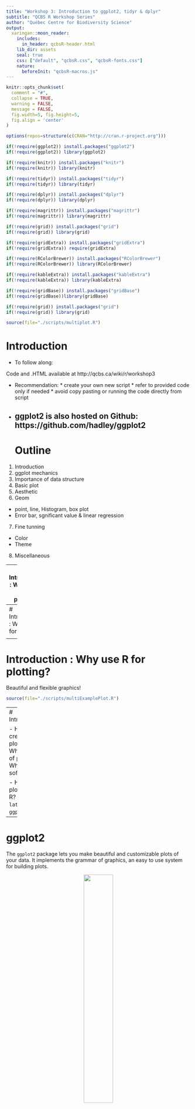 ```yaml
---
title: "Workshop 3: Introduction to ggplot2, tidyr & dplyr"
subtitle: "QCBS R Workshop Series"
author: "Québec Centre for Biodiversity Science"
output:
  xaringan::moon_reader:
    includes:
      in_header: qcbsR-header.html
    lib_dir: assets
    seal: true
    css: ["default", "qcbsR.css", "qcbsR-fonts.css"]
    nature:
      beforeInit: "qcbsR-macros.js"
---
```


```r
knitr::opts_chunk$set(
  comment = "#",
  collapse = TRUE,
  warning = FALSE,
  message = FALSE,
  fig.width=5, fig.height=5,
  fig.align = 'center'
)
```

```r
options(repos=structure(c(CRAN="http://cran.r-project.org")))
```

```r
if(!require(ggplot2)) install.packages("ggplot2")
if(!require(ggplot2)) library(ggplot2)

if(!require(knitr)) install.packages("knitr")
if(!require(knitr)) library(knitr)

if(!require(tidyr)) install.packages("tidyr")
if(!require(tidyr)) library(tidyr)

if(!require(dplyr)) install.packages("dplyr")
if(!require(dplyr)) library(dplyr)

if(!require(magrittr)) install.packages("magrittr")
if(!require(magrittr)) library(magrittr)

if(!require(grid)) install.packages("grid")
if(!require(grid)) library(grid)

if(!require(gridExtra)) install.packages("gridExtra")
if(!require(gridExtra)) require(gridExtra)

if(!require(RColorBrewer)) install.packages("RColorBrewer")
if(!require(RColorBrewer)) library(RColorBrewer)

if(!require(kableExtra)) install.packages("kableExtra")
if(!require(kableExtra)) library(kableExtra)

if(!require(gridBase)) install.packages("gridBase")
if(!require(gridBase))library(gridBase)

if(!require(grid)) install.packages("grid")
if(!require(grid)) library(grid)

source(file="./scripts/multiplot.R")
```

# Introduction

- To follow along:

Code and .HTML available at http://qcbs.ca/wiki/r/workshop3

- Recommendation:
      * create your own new script
      * refer to provided code only if needed
      * avoid copy pasting or running the code directly from script

- ggplot2 is also hosted on Github: https://github.com/hadley/ggplot2
---
# Outline
1. Introduction
2. ggplot mechanics
3. Importance of data structure
4. Basic plot
5. Aesthetic
6. Geom
  * point, line, Histogram, box plot
  * Error bar, sgnificant value & linear regression
7. Fine tunning
  * Color
  * Theme
8. Miscellaneous

---
# Introduction : Why use R for plotting?
```r
file="./images/Layers_ggplot.png"
```
<div style="text-align:center">
<img src="images/Divided_reproducible workflow.png" height=85% width=85%>
</div>
---
# Introduction : Why use R for plotting?

<div style="text-align:center">
<img src="images/Divided_reproducible workflow2.png" height=85% width=85%>
</div>

---
# Introduction : Why use R for plotting?
Beautiful and flexible graphics!

```r
source(file="./scripts/multiExamplePlot.R")
```
---
# Introduction

- Have you created plots?
      * What kind of plot?
      * Which software?

- Have you plotted in R?
      * `base` R, `lattice`?
      * `ggplot2`?

---

# ggplot2

The `ggplot2` package lets you make beautiful and customizable plots of your data. It implements the grammar of graphics, an easy to use system for building plots.

<div style="text-align:center">
<img src="images/ggplot2_logo.png" height=40% width=40%>
</div>

---

# Introduction

Required packages
```r
install.packages("ggplot2")
library(ggplot2)
```

---
# Grammar of Graphics (GG)

A graphic is made of different layers:
  * aesthetics (`aes`)
  * transformation
  * geometries (`geoms`)
  * axis (coordinate system)
  * scales

<img src="images/Layers_ggplot.png" height=100% width=100%>

---
```r
ggplot(data = iris,             # Data
       aes(x = Sepal.Length,    # Your X-value
           y = Sepal.Width,     # Your Y-value
           col = Species)) +    # Aesthtics
  geom_point() +                # Geometry
  geom_smooth(method = "lm") +  # Linear regression
  ggtitle("My fabulous graph")+ # Title
  theme(plot.title= element_text(color="red",         #|
                                 size=14,             #| Theme
                                 face="bold.italic")) #| 
```
```r
ggplot(data = iris,             # Data
       aes(x = Sepal.Length,    # Your X-value
           y = Sepal.Width,     # Your Y-value
           col = Species)) +    # Aesthtics
  geom_point() +                # Geometry
  geom_smooth(method = "lm") +  # Linear regression
  ggtitle("My fabulous graph")+  # Title
  theme(plot.title=
    element_text(color="red",
                 size=14,
                 face="bold.italic")) # Theme
```
---
# Importance in data structure

```r
head(iris[,c("Sepal.Length","Sepal.Width","Species")], n = 5)
```
`ggplot(data = iris, aes(`**x = Sepal.Length**`,` **y = Sepal.Width**`, `**col = Species**`))`
---
# A simple Example with iris database

.small[

.pull-left[

**Inheritance from ggplot**
```r
ggplot(data = iris,             # Data
      aes(x = Sepal.Length,    # Your X-value
          y = Sepal.Width)) +  # Your Y-value
 geom_point()                  # Geometry      

```

**Storing ggplot in object**
```r

p <- ggplot(data = iris,
                   aes(x = Sepal.Length,
                       y = Sepal.Width))
q <- p + geom_point()
q   # Print your final plot

```
]


.pull-right[

**No inheritance from ggplot**
```r
ggplot() +
 geom_point(data = iris,
            aes(x = Sepal.Length,
                y = Sepal.Width))
```

**Adding layer from ggplot object**
```r
s <- ggplot()
s <- gplot.obj +
 geom_point(data = iris,
            aes(x = Sepal.Length,
                y = Sepal.Width))
s
```
]

]
---
# GGplot dynamics: base layer
```r
ggplot() + 
scale_x_continuous() +
scale_y_continuous() 
```

---
# GGplot dynamics: Data layer
```r
ggplot(data = iris, aes(x = Sepal.Length, y = Sepal.Width)) +
  xlab("x = Sepal Lenght") +
  ylab("y = Sepal Width")
```
---
# GGplot dynamics: Gemoetric Layer
```r
ggplot(data = iris, aes(x = Sepal.Length, y = Sepal.Width)) +
  xlab("x = Sepal Lenght") + ylab("y = Sepal Width") + 
  geom_point()
```
---
# Challenge #1 (5min)


  * Draw your 1rst (gg)plot:


 data | geom | x value | y value
:-------------:|:-------------:|:-------------:|:-------------:
iris|geom_point|Petal length|Petal width

---
# Solution Challenge 1#
```r
ggplot(data = iris, aes(x = Petal.Length, y = Petal.Width)) +
  geom_point()
```

---
# Saving plots in RStudio

<div style="text-align:center">
<img src="images/save_image.png" height=80% width=80%>
</div>

---
# Saving plots in code

ggsave() will write directly to your working directory all in one line of code and you can specify the name of the file and the dimensions of the plot:

```r
my1rstPlot <- ggplot(data = iris, aes(x = Petal.Length, y = Petal.Width)) + geom_point()
ggsave("my1rstPlot.pdf",
       my1rstPlot,
       height = 8.5,
       width = 11,
       units = "in")
```
Note that vector format (e.g., pdf, svg) are often preferable choice compared to raster format (jpeg, png, ...)

Other methods to save image
`?pdf`
`?jpeg`

---
# Aesthetic
  * Different aesthetic are available to help you distinguish different class, group & structure within your data:
  
```r
source(file="./scripts/4plot_aesthetic.R")
```
---

# Example of aesthetic: color
.small[
.pull-left[
```r
ggplot(data = iris, aes(x = Sepal.Length, 
                        y = Sepal.Width)) +
  geom_point()
#Without Color
```
```r
ggplot(data = iris, aes(x = Sepal.Length, 
                        y = Sepal.Width)) +
  geom_point() 
```
]
.pull-right[
```r
ggplot(data = iris, aes(x = Sepal.Length, 
                        y = Sepal.Width, 
                        color = Species)) +
  geom_point()
```
```r
ggplot(data = iris, aes(x = Sepal.Length, 
                        y = Sepal.Width, 
                        color = Species)) +
  geom_point() + theme(legend.position = 'bottom')
```
]
]
---

# Challenge #2

Produce a colourful plot from built in data such as the , Iris, CO2 or the msleep dataset

Data|x value|y value| Aesthetic
:-------------:|:-------------:|:-------------:|:-------------:
iris|Petal.Length|Petal.Width|Species
CO2|conc|uptake|Treatment & Type
msleep|log10(bodywt)|awake| vore & conservation

---
# Solution to challenge #2

Example using iris database

```r
data("iris")
iris.plot <- ggplot(data = iris, aes(x = Petal.Length, y = Petal.Width, color = Species)) + geom_point()
iris.plot
```
---
# Solution to challenge #2

Example using CO2 database

```r
data(CO2)
CO2.plot <- ggplot(data = CO2, aes(x = conc, y = uptake, colour = Treatment)) +
    geom_point()
CO2.plot
```
---
# Solution to challenge #2

Example using msleep database

```r
data("msleep")
msleep.plot <- ggplot(data = msleep, aes(x = log10(bodywt), y = awake, colour = vore, shape= conservation)) +
    geom_point()
msleep.plot
```

---

# Facet : Iris
```r
ggplot(data = iris, aes(x = Sepal.Length, y = Sepal.Width, 
                        color = Species)) +
  geom_point() + 
  facet_grid(~Species, scales = "free") 
```
---

# Facet : CO2
```r
CO2.plot.nofacet <- ggplot(data = CO2, aes(x = conc, y = uptake, colour = Treatment)) +
    geom_point() +
    xlab("CO2 Concentration (mL/L)") +
    ylab("CO2 Uptake (umol/m^2 sec)") +    
    ggtitle("Without Facet")
CO2.plot.facet <- CO2.plot + facet_grid(~ Type) + ggtitle("Facet")
multiplot(CO2.plot.nofacet, CO2.plot.facet)
```
---
# Fine Tunning : Colour
  * Colour: Manual_colour
```r
iris.plot <- ggplot(data = iris, aes(x = Sepal.Length, y = Sepal.Width, color = Species)) +
            geom_point()
iris.plot + scale_colour_manual(values = c("setosa" = "red", 
                                           "versicolor" = "darkgreen",
                                           "virginica"="blue"))
```  
.pull-left[
**Classic**
```r
iris.plot <- ggplot(data = iris, 
                    aes(x = Sepal.Length, 
                        y = Sepal.Width, 
                        color = Species)) +
            geom_point()
iris.plot
```  
]
.pull-right[
**Manual**
```r
iris.plot +
scale_colour_manual(values = c("setosa" = "red", 
                               "versicolor" = "darkgreen",
                               "virginica"="blue"))
```  
]

---
# Fine tuning - colours
  * Coulours theme
```r
install.packages("RColorBrewer")
require(RColorBrewer)
```

<div style="text-align:center">
<img src="images/Rcolour Brewers palette prez.png" height=100% width=100%>
</div>

---
# Fine tuning - colours
  * Coulours theme : RColorBrewer
```r
iris.plot + scale_color_brewer(palette = "Dark2")
```
.pull-left[
**Classic**
```r
iris.plot
```  
]
.pull-right[
**Dark2**
```r
iris.plot + scale_color_brewer(palette = "Dark2")
```  
]

---
# Fine Tunning : Colour
  * Blind color friendly : presentation purpose
```r
cbbPalette <- c("#000000", "#E69F00", "#56B4E9", "#009E73", 
                "#F0E442", "#0072B2", "#D55E00", "#CC79A7")
iris.plot + scale_color_manual(values=cbbPalette)
```

.pull-left[
**Classic**
```r
iris.plot
```  
]
.pull-right[
**Blind color friendly**
```r
cbbPalette <- c("#000000", "#E69F00", "#56B4E9", "#009E73", 
                "#F0E442", "#0072B2", "#D55E00", "#CC79A7")
iris.plot + scale_color_manual(values=cbbPalette)
```  
]

---
# Fine Tunning : Colour
  * black & white : grey scale for publication purpose
```r
iris.plot + scale_color_grey()
```
.pull-left[
**Classic**
```r
iris.plot
```  
]
.pull-right[
**Grey scale**
```r
iris.plot + scale_color_grey()
```  
]
---

# Fine Tunning : Theme
  * Theme: classic, blank & black&White

---
# Challenge #3
  * Voici un graphique issu d'une publication
  .[alert] mettre le graphique de la publication
  * Voici ce même graphique obtenu avec un code par défaut de ggplot2
  .[alert] mettre le code et le graphique de base + penser à mettre *facilement* à disposition le jeux de données lié
  * Votre challenge sera d'utiliser les fonctions présentées précédemment afin de recréer le graphique d'Origine
  .[alert] mettre des pistes des différentes fonctions à utiliser: theme, color, ... ?

---
# Résultat Challenge #3

---
#Geom
.alert[put all geom graph here]

---
# Geom_point & Geom_line
  * .alert[put ggplot vs base plot]
  
```r
CO2.plot.facet.baline <- CO2.plot.facet + geom_line()
CO2.plot.facet.line <- CO2.plot.facet + geom_line(aes(group=Plant))
multiplot(CO2.plot.facet.baline, CO2.plot.facet.line)
```
---
# Histogram & boxplot
  * .alert[put ggplot vs base plot]
  

---
# linear regression
  * .alert[put ggplot vs base plot]

---
# Error bar & Significant value
  * .alert[put ggplot vs base plot]

---
# Final Challenge
  * Dataset : any (recommanded: use your dataset)
```r
data(msleep)
data(OrchardSprays)
```
  * geom : any
  * aes : any

---
# Solution to Final Challenge

```r
data(OrchardSprays)
box.plot <- ggplot(data = OrchardSprays, aes(x=treatment, y=decrease)) +
  geom_boxplot()
box.plot
```
---
# Miscellaneous
  * .alert[Put other Crazy R visualisation]
  * .alert[A time for a tour on r-graph-gallery.com]
  * .alert[Itroduce Dynamics representative]
  * .alert[May be let the choice to the current speaker to show its own tricks and/or own data visu]

---
# Miscellaneous : `qplot()` vs `ggplot()`

```r
qplot(data = iris,
      x = Sepal.Length,
      xlab = "Sepal Length (mm)",
      y = Sepal.Width,
      ylab = "Sepal Width (mm)",
      main = "Sepal dimensions")

ggplot(data = iris, aes(x = Sepal.Length, y = Sepal.Width)) +
  geom_point() +
  xlab("Sepal Length (mm)") +
  ylab("Sepal Width (mm)") +
  ggtitle("Sepal dimensions")
```
---
# Available elements

[Data Visualization with ggplot2 Cheat Sheet](https://www.rstudio.com/wp-content/uploads/2015/03/ggplot2-cheatsheet.pdf)

<div style="text-align:center">
<img src="images/available_geom.png" height=50% width=50%>
</div>

---
# Additional resources

`help(package = ggplot)`

http://ggplot2.tidyverse.org/reference/

<div>
  <img src="images/ggplot_book.jpg"/>
  <img src="images/grammar_of_graphics.jpg"/>
</div>